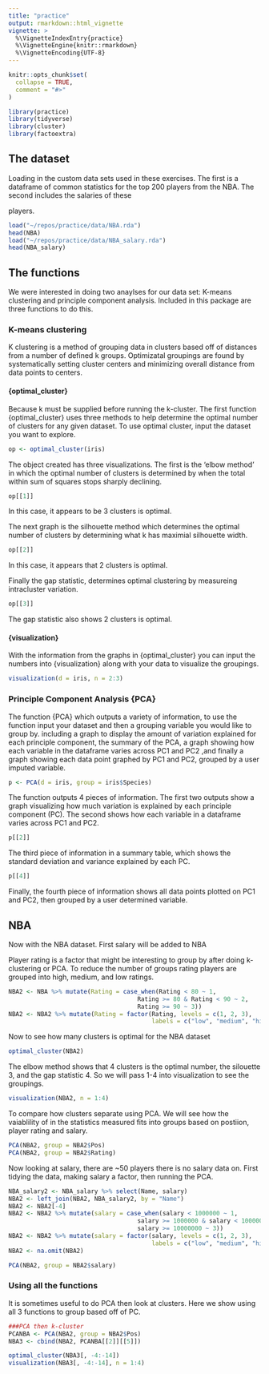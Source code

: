 ```yaml
---
title: "practice"
output: rmarkdown::html_vignette
vignette: >
  %\VignetteIndexEntry{practice}
  %\VignetteEngine{knitr::rmarkdown}
  %\VignetteEncoding{UTF-8}
---
```


```r
knitr::opts_chunk$set(
  collapse = TRUE,
  comment = "#>"
)
```

```r
library(practice)
library(tidyverse)
library(cluster)
library(factoextra)
```

## The dataset
Loading in the custom data sets used in these exercises. The first is a dataframe of common statistics for the top 200 players from the NBA. The second includes the salaries of these 

players. 
```r
load("~/repos/practice/data/NBA.rda")
head(NBA)
load("~/repos/practice/data/NBA_salary.rda")
head(NBA_salary)
```

## The functions
We were interested in doing two anaylses for our data set: K-means clustering and principle component analysis. Included in this package are three functions to do this. 

### K-means clustering

K clustering is a method of grouping data in clusters based off of distances from a number of defined k groups. Optimizatal groupings are found by systematically setting cluster centers and minimizing overall distance from data points to centers.

#### {optimal_cluster}
Because k must be supplied before running the k-cluster. The first function {optimal_cluster} uses three methods to help determine the optimal number of clusters for any given dataset. To use optimal cluster, input the dataset you want to explore.

```r
op <- optimal_cluster(iris)
```

The object created has three visualizations. The first is the 'elbow method' in which the optimal number of clusters is determined by when the total within sum of squares stops sharply declining.

```r
op[[1]]
```

In this case, it appears to be 3 clusters is optimal.

The next graph is the silhouette method which determines the optimal number of clusters by determining what k has maximial silhouette width.

```r
op[[2]]
```

In this case, it appears that 2 clusters is optimal.

Finally the gap statistic, determines optimal clustering by measureing intracluster variation.

```r
op[[3]]
```

The gap statistic also shows 2 clusters is optimal.

#### {visualization}

With the information from the graphs in {optimal_cluster} you can input the numbers into {visualization} along with your data to visualize the groupings.

```r
visualization(d = iris, n = 2:3)
```


### Principle Component Analysis {PCA}

The function {PCA} which outputs a variety of information, to use the function input your dataset and then a grouping variable you would like to group by. including a graph to display the amount of variation explained for each principle component, the summary of the PCA, a graph showing how each variable in the dataframe varies across PC1 and PC2 ,and finally a graph showing each data point graphed by PC1 and PC2, grouped by a user imputed variable.

```r
p <- PCA(d = iris, group = iris$Species)
```

The function outputs 4 pieces of information. The first two outputs show a graph visualizing how much variation is explained by each principle component (PC). The second shows how each variable in a dataframe varies across PC1 and PC2.

```r
p[[2]]
```

The third piece of information in a summary table, which shows the standard deviation and variance explained by each PC.

```r
p[[4]]
```

Finally, the fourth piece of information shows all data points plotted on PC1 and PC2, then grouped by a user determined variable.

## NBA
Now with the NBA dataset. First salary will be added to NBA

Player rating is a factor that might be interesting to group by after doing k-clustering or PCA. To reduce the number of groups rating players are grouped into high, medium, and low ratings.

```r
NBA2 <- NBA %>% mutate(Rating = case_when(Rating < 80 ~ 1,
                                    Rating >= 80 & Rating < 90 ~ 2,
                                    Rating >= 90 ~ 3))
NBA2 <- NBA2 %>% mutate(Rating = factor(Rating, levels = c(1, 2, 3),
                                        labels = c("low", "medium", "high")))
```

Now to see how many clusters is optimal for the NBA dataset
```r
optimal_cluster(NBA2)
```

The elbow method shows that 4 clusters is the optimal number, the silouette 3, and the gap statistic 4. So we will pass 1-4 into visualization to see the groupings.

```r
visualization(NBA2, n = 1:4)
```

To compare how clusters separate using PCA. We will see how the vaiablility of in the statistics measured fits into groups based on postiion, player rating and salary.

```r
PCA(NBA2, group = NBA2$Pos)
PCA(NBA2, group = NBA2$Rating)
```

Now looking at salary, there are ~50 players there is no salary data on. First tidying the data, making salary a factor, then running the PCA.

```r
NBA_salary2 <- NBA_salary %>% select(Name, salary)
NBA2 <- left_join(NBA2, NBA_salary2, by = "Name")
NBA2 <- NBA2[-4]
NBA2 <- NBA2 %>% mutate(salary = case_when(salary < 1000000 ~ 1,
                                    salary >= 1000000 & salary < 10000000 ~ 2,
                                    salary >= 10000000 ~ 3))
NBA2 <- NBA2 %>% mutate(salary = factor(salary, levels = c(1, 2, 3),
                                        labels = c("low", "medium", "high")))
NBA2 <- na.omit(NBA2)

PCA(NBA2, group = NBA2$salary)
```

### Using all the functions

It is sometimes useful to do PCA then look at clusters. Here we show using all 3 functions to group based off of PC.

```r
###PCA then k-cluster
PCANBA <- PCA(NBA2, group = NBA2$Pos)
NBA3 <- cbind(NBA2, PCANBA[[2]][[5]])

optimal_cluster(NBA3[, -4:-14])
visualization(NBA3[, -4:-14], n = 1:4)

```
